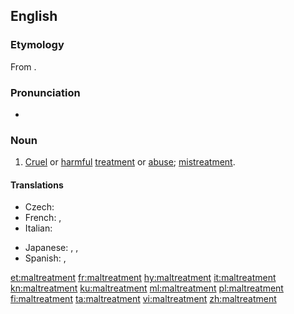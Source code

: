 ==English==
===Etymology===
From {{prefix|mal|treatment|lang=en}}.

===Pronunciation===
*{{a|UK}} {{IPA|/malˈtɹiːtmənt/|lang=en}}

===Noun===
{{en-noun|~}}

# [[cruel|Cruel]] or [[harmful]] [[treatment]] or [[abuse]]; [[mistreatment]].

====Translations====
{{trans-top|cruel or harmful treatment}}
* Czech: {{t|cs|týrání|n}}
* French: {{t+|fr|sévice|m}}, {{t+|fr|maltraitement|m}}
* Italian: {{t+|it|maltrattamento|m}}
{{trans-mid}}
* Japanese: {{t+|ja|虐待|tr=gyakutai}}, {{t+|ja|差別|tr=sabetsu}}, {{t+|ja|冷遇|tr=reigū}}
* Spanish: {{t+|es|maltrato|m}}, {{t+|es|abuso|m}}
{{trans-bottom}}

[[et:maltreatment]]
[[fr:maltreatment]]
[[hy:maltreatment]]
[[it:maltreatment]]
[[kn:maltreatment]]
[[ku:maltreatment]]
[[ml:maltreatment]]
[[pl:maltreatment]]
[[fi:maltreatment]]
[[ta:maltreatment]]
[[vi:maltreatment]]
[[zh:maltreatment]]